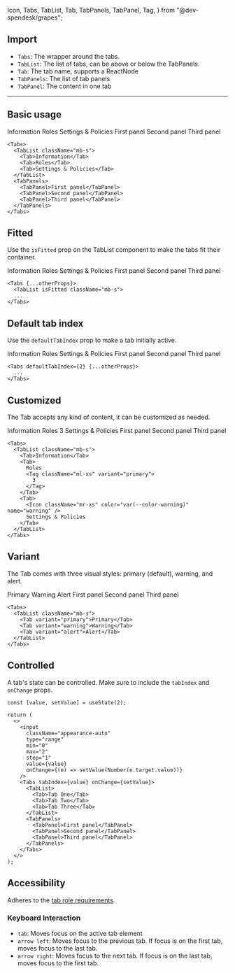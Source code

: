   Icon,
  Tabs,
  TabList,
  Tab,
  TabPanels,
  TabPanel,
  Tag,
} from "@dev-spendesk/grapes";


## Import

- `Tabs`: The wrapper around the tabs.
- `TabList`: The list of tabs, can be above or below the TabPanels.
- `Tab`: The tab name, supports a ReactNode
- `TabPanels`: The list of tab panels
- `TabPanel`: The content in one tab

---

## Basic usage

<Preview className="block body-m">
  <Tabs>
    <TabList className="mb-s">
      <Tab>Information</Tab>
      <Tab>Roles</Tab>
      <Tab>Settings & Policies</Tab>
    </TabList>
    <TabPanels>
      <TabPanel>First panel</TabPanel>
      <TabPanel>Second panel</TabPanel>
      <TabPanel>Third panel</TabPanel>
    </TabPanels>
  </Tabs>
</Preview>

```tsx
<Tabs>
  <TabList className="mb-s">
    <Tab>Information</Tab>
    <Tab>Roles</Tab>
    <Tab>Settings & Policies</Tab>
  </TabList>
  <TabPanels>
    <TabPanel>First panel</TabPanel>
    <TabPanel>Second panel</TabPanel>
    <TabPanel>Third panel</TabPanel>
  </TabPanels>
</Tabs>
```

## Fitted

Use the `isFitted` prop on the TabList component to make the tabs fit their container.

<Preview className="block body-m">
  <Tabs>
    <TabList isFitted className="mb-s">
      <Tab>Information</Tab>
      <Tab>Roles</Tab>
      <Tab>Settings & Policies</Tab>
    </TabList>
    <TabPanels>
      <TabPanel>First panel</TabPanel>
      <TabPanel>Second panel</TabPanel>
      <TabPanel>Third panel</TabPanel>
    </TabPanels>
  </Tabs>
</Preview>

```tsx
<Tabs {...otherProps}>
  <TabList isFitted className="mb-s">
  ...
</Tabs>
```

## Default tab index

Use the `defaultTabIndex` prop to make a tab initially active.

<Preview className="block body-m">
  <Tabs defaultTabIndex={2}>
    <TabList className="mb-s">
      <Tab>Information</Tab>
      <Tab>Roles</Tab>
      <Tab>Settings & Policies</Tab>
    </TabList>
    <TabPanels>
      <TabPanel>First panel</TabPanel>
      <TabPanel>Second panel</TabPanel>
      <TabPanel>Third panel</TabPanel>
    </TabPanels>
  </Tabs>
</Preview>

```tsx
<Tabs defaultTabIndex={2} {...otherProps}>
  ...
</Tabs>
```

## Customized

The Tab accepts any kind of content, it can be customized as needed.

<Preview className="block body-m">
  <Tabs>
    <TabList className="mb-s">
      <Tab>Information</Tab>
      <Tab>
        Roles
        <Tag className="ml-xs" variant="primary">
          3
        </Tag>
      </Tab>
      <Tab>
        <Icon className="mr-xs" color="var(--color-warning)" name="warning" />
        Settings & Policies
      </Tab>
    </TabList>
    <TabPanels>
      <TabPanel>First panel</TabPanel>
      <TabPanel>Second panel</TabPanel>
      <TabPanel>Third panel</TabPanel>
    </TabPanels>
  </Tabs>
</Preview>

```tsx
<Tabs>
  <TabList className="mb-s">
    <Tab>Information</Tab>
    <Tab>
      Roles
      <Tag className="ml-xs" variant="primary">
        3
      </Tag>
    </Tab>
    <Tab>
      <Icon className="mr-xs" color="var(--color-warning)" name="warning" />
      Settings & Policies
    </Tab>
  </TabList>
</Tabs>
```

## Variant

The Tab comes with three visual styles: primary (default), warning, and alert.

<Preview className="block body-m">
  <Tabs>
    <TabList className="mb-s">
      <Tab variant="primary">Primary</Tab>
      <Tab variant="warning">Warning</Tab>
      <Tab variant="alert">Alert</Tab>
    </TabList>
    <TabPanels>
      <TabPanel>First panel</TabPanel>
      <TabPanel>Second panel</TabPanel>
      <TabPanel>Third panel</TabPanel>
    </TabPanels>
  </Tabs>
</Preview>

```tsx
<Tabs>
  <TabList className="mb-s">
    <Tab variant="primary">Primary</Tab>
    <Tab variant="warning">Warning</Tab>
    <Tab variant="alert">Alert</Tab>
  </TabList>
</Tabs>
```

## Controlled

A tab's state can be controlled. Make sure to include the `tabIndex` and `onChange` props.

<Preview className="block body-m">
  <DemoControlledTabs />
</Preview>

```tsx
const [value, setValue] = useState(2);

return (
  <>
    <input
      className="appearance-auto"
      type="range"
      min="0"
      max="2"
      step="1"
      value={value}
      onChange={(e) => setValue(Number(e.target.value))}
    />
    <Tabs tabIndex={value} onChange={setValue}>
      <TabList>
        <Tab>Tab One</Tab>
        <Tab>Tab Two</Tab>
        <Tab>Tab Three</Tab>
      </TabList>
      <TabPanels>
        <TabPanel>First panel</TabPanel>
        <TabPanel>Second panel</TabPanel>
        <TabPanel>Third panel</TabPanel>
      </TabPanels>
    </Tabs>
  </>
);
```

## Accessibility

Adheres to the [tab role requirements](https://www.w3.org/TR/wai-aria-1.2/#tab).

### Keyboard Interaction

- `tab`: Moves focus on the active tab element
- `arrow left`: Moves focus to the previous tab. If focus is on the first tab, moves focus to the last tab.
- `arrow right`: Moves focus to the next tab. If focus is on the last tab, moves focus to the first tab.

